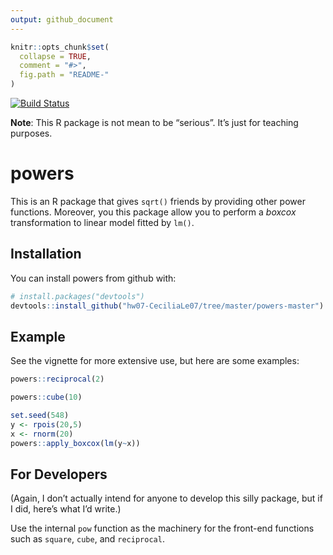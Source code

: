 ---
output: github_document
---

<!-- README.md is generated from README.Rmd. Please edit that file -->

```{r, echo = FALSE}
knitr::opts_chunk$set(
  collapse = TRUE,
  comment = "#>",
  fig.path = "README-"
)
```

[![Build Status](https://travis-ci.org/vincenzocoia/powers.svg?branch=master)](https://travis-ci.org/vincenzocoia/powers)

__Note__: This R package is not mean to be "serious". It's just for teaching purposes. 

# powers

This is an R package that gives `sqrt()` friends by providing other power functions. Moreover, you this package allow you to perform a *boxcox* transformation to linear model fitted by `lm()`. 

## Installation

You can install powers from github with:

```{r gh-installation, eval = FALSE}
# install.packages("devtools")
devtools::install_github("hw07-CeciliaLe07/tree/master/powers-master")
```

## Example

See the vignette for more extensive use, but here are some examples:

```{r example_I}
powers::reciprocal(2)
```

```{r example_II}
powers::cube(10)
```

```{r example_III}
set.seed(548)
y <- rpois(20,5)
x <- rnorm(20)
powers::apply_boxcox(lm(y~x))
```

## For Developers

(Again, I don't actually intend for anyone to develop this silly package, but if I did, here's what I'd write.)

Use the internal `pow` function as the machinery for the front-end functions such as `square`, `cube`, and `reciprocal`. 
